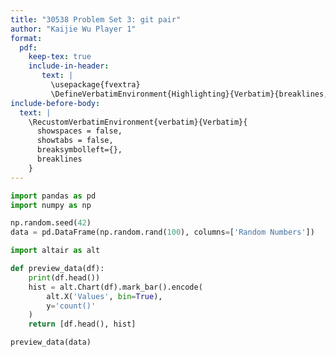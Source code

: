 ```yaml
---
title: "30538 Problem Set 3: git pair"
author: "Kaijie Wu Player 1"
format: 
  pdf:
    keep-tex: true
    include-in-header: 
       text: |
         \usepackage{fvextra}
         \DefineVerbatimEnvironment{Highlighting}{Verbatim}{breaklines,commandchars=\\\{\}}
include-before-body:
  text: |
    \RecustomVerbatimEnvironment{verbatim}{Verbatim}{
      showspaces = false,
      showtabs = false,
      breaksymbolleft={},
      breaklines
    }
---
```


```python
import pandas as pd
import numpy as np

np.random.seed(42)
data = pd.DataFrame(np.random.rand(100), columns=['Random Numbers'])

import altair as alt

def preview_data(df):
    print(df.head())
    hist = alt.Chart(df).mark_bar().encode(
        alt.X('Values', bin=True),
        y='count()'
    )
    return [df.head(), hist]

preview_data(data)

```